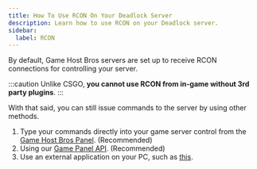 ```yaml
---
title: How To Use RCON On Your Deadlock Server
description: Learn how to use RCON on your Deadlock server.
sidebar:
  label: RCON
---
```


By default, Game Host Bros servers are set up to receive RCON connections for controlling your server.

:::caution
Unlike CSGO, **you cannot use RCON from in-game without 3rd party plugins**.
:::

With that said, you can still issue commands to the server by using other methods.
<Steps>
1. Type your commands directly into your game server control from the [Game Host Bros Panel](https://panel.gamehostbros.com/). (Recommended)
2. Using our [Game Panel API](https://gamepanel.notion.site/Client-API-b76f787c2cbb4970b8dcca7f20104a15). (Recommended)
3. Use an external application on your PC, such as [this](https://github.com/fpaezf/Counter-Strike-dedicated-server-admin-tool).
</Steps>